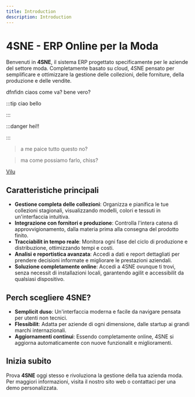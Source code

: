 ```yaml
---
title: Introduction
description: Introduction
---
```

# 4SNE - ERP Online per la Moda

Benvenuti in **4SNE**, il sistema ERP progettato specificamente per le aziende del settore moda. Completamente basato su cloud, 4SNE  pensato per semplificare e ottimizzare la gestione delle collezioni, delle forniture, della produzione e delle vendite.

dfnfidn ciaos come va? bene vero?&#x20;

:::tip
ciao bello




:::



:::danger
hei!!


:::

> a me paice tutto questo no?

> ma come possiamo farlo, chiss?

[Vilu](ciao)

## Caratteristiche principali

* **Gestione completa delle collezioni**: Organizza e pianifica le tue collezioni stagionali, visualizzando modelli, colori e tessuti in un'interfaccia intuitiva.
* **Integrazione con fornitori e produzione**: Controlla l'intera catena di approvvigionamento, dalla materia prima alla consegna del prodotto finito.
* **Tracciabilit in tempo reale**: Monitora ogni fase del ciclo di produzione e distribuzione, ottimizzando tempi e costi.
* **Analisi e reportistica avanzata**: Accedi a dati e report dettagliati per prendere decisioni informate e migliorare le prestazioni aziendali.
* **Soluzione completamente online**: Accedi a 4SNE ovunque ti trovi, senza necessit di installazioni locali, garantendo agilit e accessibilit da qualsiasi dispositivo.

## Perch scegliere 4SNE?

* **Semplicit duso**: Un'interfaccia moderna e facile da navigare pensata per utenti non tecnici.
* **Flessibilit**: Adatta per aziende di ogni dimensione, dalle startup ai grandi marchi internazionali.
* **Aggiornamenti continui**: Essendo completamente online, 4SNE si aggiorna automaticamente con nuove funzionalit e miglioramenti.

## Inizia subito

Prova **4SNE** oggi stesso e rivoluziona la gestione della tua azienda moda. Per maggiori informazioni, visita il nostro sito web o contattaci per una demo personalizzata.